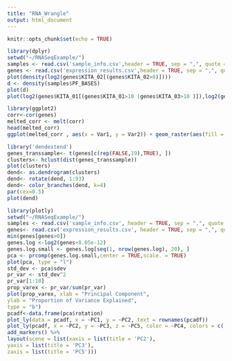 ```yaml
---
title: "RNA_Wrangle"
output: html_document
---
```


```r
knitr::opts_chunk$set(echo = TRUE)
```

```r
library(dplyr)
setwd("~/RNASeqExample/")
samples <- read.csv('sample_info.csv',header = TRUE, sep = ",", quote = "\"", dec = ".", fill = TRUE, row.names = 1)
genes <- read.csv('expression_results.csv',header = TRUE, sep = ",", quote = "\"", dec = ".", fill = TRUE, row.names = 1)
plot(density(log2(genes$KITA_02[(genes$KITA_02>0)])))
d <- density(samples$PF_BASES)
plot(d)
plot(log2(genes$KITA_01[(genes$KITA_01>10 |genes$KITA_03>10 )]),log2(genes$KITA_03[(genes$KITA_01>10 |genes$KITA_03>10 )]))

```
```r
library(ggplot2)
corr<-cor(genes)
melted_corr <- melt(corr)
head(melted_corr)
ggplot(melted_corr , aes(x = Var1, y = Var2)) + geom_raster(aes(fill = value)) + scale_fill_gradient2(low="green", mid="white", high="red", midpoint=0.5) + theme_classic()
```
```r
library('dendextend')
genes_transsample<- t(genes[c(rep(FALSE,19),TRUE), ])
clusters<- hclust(dist(genes_transsample))
plot(clusters)
dend<- as.dendrogram(clusters)
dend<- rotate(dend, 1:93)
dend<- color_branches(dend, k=4)
par(cex=0.5)
plot(dend)
```
```r
library(plotly)
setwd("~/RNASeqExample/")
samples <- read.csv('sample_info.csv', header = TRUE, sep = ",", quote = "", dec = ".", fill = TRUE, row.names = 1)
genes<- read.csv('expression_results.csv', header = TRUE, sep = ",", quote = "", dec = ".", fill = TRUE, row.names = 1)
min(genes[genes>0])
genes.log <-log2(genes+8.05e-12)
genes.log.small <- genes.log[seq(1, nrow(genes.log), 20), ]
pca <- prcomp(genes.log.small,center = TRUE,scale. = TRUE)
plot(pca, type = "l")
std_dev <- pca$sdev
pr_var <- std_dev^2
pr_var[1:10]
prop_varex <- pr_var/sum(pr_var)
plot(prop_varex, xlab = "Principal Component",
ylab = "Proportion of Variance Explained",
type = "b")
pcadf<-data.frame(pca$rotation)
plot_ly(data = pcadf, x = ~PC1, y = ~PC2, text = rownames(pcadf))
plot_ly(pcadf, x = ~PC2, y = ~PC3, z = ~PC5, color = ~PC4, colors = c('#BF382A', '#0C4B8E')) %>%
add_markers() %>%
layout(scene = list(xaxis = list(title = 'PC2'),
yaxis = list(title = 'PC3'),
zaxis = list(title = 'PC5')))
```